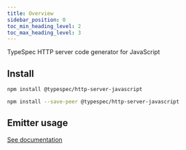 ```yaml
---
title: Overview
sidebar_position: 0
toc_min_heading_level: 2
toc_max_heading_level: 3
---
```





TypeSpec HTTP server code generator for JavaScript

## Install

<Tabs>
<TabItem value="spec" label="In a spec" default>

```bash
npm install @typespec/http-server-javascript
```

</TabItem>
<TabItem value="library" label="In a library" default>

```bash
npm install --save-peer @typespec/http-server-javascript
```

</TabItem>
</Tabs>

## Emitter usage

[See documentation](./emitter.md)
